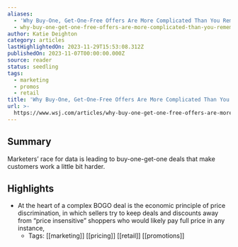 ```yaml
---
aliases:
  - 'Why Buy-One, Get-One-Free Offers Are More Complicated Than You Remember'
  - why-buy-one-get-one-free-offers-are-more-complicated-than-you-remember
author: Katie Deighton
category: articles
lastHighlightedOn: 2023-11-29T15:53:08.312Z
publishedOn: 2023-11-07T00:00:00.000Z
source: reader
status: seedling
tags:
  - marketing
  - promos
  - retail
title: 'Why Buy-One, Get-One-Free Offers Are More Complicated Than You Remember'
url: >-
  https://www.wsj.com/articles/why-buy-one-get-one-free-offers-are-more-complicated-than-you-remember-b25fc8a3?utm_source=Sailthru&utm_medium=email&utm_campaign=Newsletter%20Weekly%20Roundup:%20Marketing%20Dive:%20Daily%20Dive%2011-25-2023&utm_term=Marketing%20Dive%20Weekender
---
```

## Summary

Marketers’ race for data is leading to buy-one-get-one deals that make customers work a little bit harder.

## Highlights

- At the heart of a complex BOGO deal is the economic principle of price discrimination, in which sellers try to keep deals and discounts away from “price insensitive” shoppers who would likely pay full price in any instance,
    - Tags: [[marketing]] [[pricing]] [[retail]] [[promotions]]
